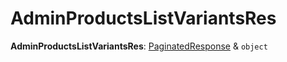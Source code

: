 
# AdminProductsListVariantsRes

 **AdminProductsListVariantsRes**: [PaginatedResponse](../interfaces/medusa.PaginatedResponse.mdx) & `object`
